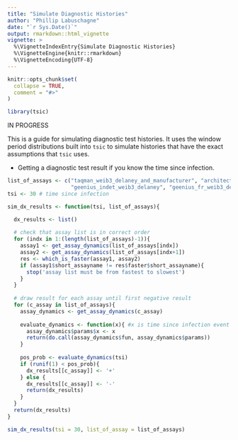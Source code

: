 ```yaml
---
title: "Simulate Diagnostic Histories"
author: "Phillip Labuschagne"
date: "`r Sys.Date()`"
output: rmarkdown::html_vignette
vignette: >
  %\VignetteIndexEntry{Simulate Diagnostic Histories}
  %\VignetteEngine{knitr::rmarkdown}
  %\VignetteEncoding{UTF-8}
---
```


```r
knitr::opts_chunk$set(
  collapse = TRUE,
  comment = "#>"
)
```

```r
library(tsic)
```


IN PROGRESS

This is a guide for simulating diagnostic test histories. It uses the window period distributions built into `tsic` to simulate histories that have the exact assumptions that `tsic` uses.

* Getting a diagnostic test result if you know the time since infection.

```r
list_of_assays <- c("taqman_weib3_delaney_and_manufacturer", "architect_weib3_delaney", 
                    "geenius_indet_weib3_delaney", "geenius_fr_weib3_delaney")
tsi <- 30 # time since infection

sim_dx_results <- function(tsi, list_of_assays){

  dx_results <- list()
  
  # check that assay list is in correct order
  for (indx in 1:(length(list_of_assays)-1)){
    assay1 <- get_assay_dynamics(list_of_assays[indx])
    assay2 <- get_assay_dynamics(list_of_assays[indx+1])
    res <- which_is_faster(assay1, assay2)
    if (assay1$short_assayname != res$faster$short_assayname){
      stop('assay list must be from fastest to slowest')
    }
  }
  
  # draw result for each assay until first negative result
  for (c_assay in list_of_assays){
    assay_dynamics <- get_assay_dynamics(c_assay)
  
    evaluate_dynamics <- function(x){ #x is time since infection event
      assay_dynamics$params$x <- x
      return(do.call(assay_dynamics$fun, assay_dynamics$params))
    }
  
    pos_prob <- evaluate_dynamics(tsi)
    if (runif(1) < pos_prob){
      dx_results[[c_assay]] <- '+'
    } else {
      dx_results[[c_assay]] <- '-'
      return(dx_results)
    }
  }
  return(dx_results)
}

sim_dx_results(tsi = 30, list_of_assay = list_of_assays)
```

